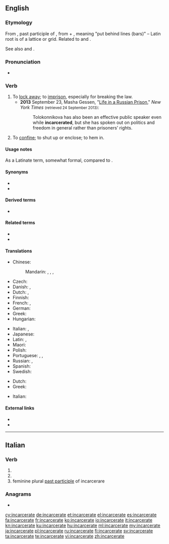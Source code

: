 ==English==

===Etymology===
From {{etyl|ML.|en}} {{m|la|incarceratus}}, past participle of {{m|la|incarcerare||to imprison}}, from {{etyl|la|en}} {{m|la|in||in}} + {{m|la|carcer||a prison}}, meaning "put behind lines (bars)" – Latin root is of a lattice or grid. Related to {{m|en|cancel||cross out with lines}} and {{m|en|chancel||area behind a lattice}}.

See also {{m|en|carcerate}} and {{m|en|cancer}}.

===Pronunciation===
* {{a|UK}} {{IPA|/ɪnˈkɑː.sə.ɹeɪt/|lang=en}}

===Verb===
{{en-verb|incarcerat}}

# To [[lock away]]; to [[imprison]], especially for breaking the law.
#* '''2013''' September 23, Masha Gessen, "[http://latitude.blogs.nytimes.com/2013/09/23/life-in-a-russian-prison/ Life in a Russian Prison]," ''New York Times'' <small>(retrieved 24 September 2013)</small>:
#*: Tolokonnikova has also been an effective public speaker even while '''incarcerated''', but she has spoken out on politics and freedom in general rather than prisoners’ rights.
# To [[confine]]; to shut up or enclose; to hem in.

====Usage notes====
As a Latinate term, somewhat formal, compared to {{m|en|imprison}}.

====Synonyms====
* {{l|en|imprison}}
* {{l|en|jail}}

====Derived terms====
* {{l|en|incarceration}}

====Related terms====
* {{l|en|carceral}}
* {{l|en|carcerate}}

====Translations====
{{trans-top|to lock away in prison}}
* Chinese:
*: Mandarin: {{t+|cmn|監禁|sc=Hani}}, {{t+|cmn|监禁|tr=jiānjìn|sc=Hani}}, {{t+|cmn|禁閉|sc=Hani}}, {{t+|cmn|禁闭|tr=jìnbì|sc=Hani}}
* Czech: {{t+|cs|věznit}}
* Danish: {{t|da|indespære}}, {{t|da|fængsle}}
* Dutch: {{t+|nl|opsluiten}}, {{t+|nl|gevangenzetten}}
* Finnish: {{t+|fi|vangita}}
* French: {{t+|fr|incarcérer}}, {{t|fr|imprisonner}}
* German: {{t+|de|einsperren}}
* Greek: {{t+|el|φυλακίζω}}
* Hungarian: {{t+|hu|bebörtönöz}}
{{trans-mid}}
* Italian: {{t+|it|incarcerare}}, {{t+|it|imprigionare}}
* Japanese: {{t+|ja|投獄|tr=とうごくする, tōgoku suru|alt=投獄する|sc=Jpan}}
* Latin: {{t-check|la|incarcerare}}, {{t-check|la|[[in]] [[carcerem]] [[conjicere]]}} <!-- was "in carcerem conjicere" - assumed sum-of-parts; if an idiom, remove the wikilinks to the individual words. see [[User:Kephir/gadgets/xte#Translation_fixing]] -->
* Maori: {{t|mi|mauhere}}
* Polish: {{t+|pl|uwięzić}}
* Portuguese: {{t+|pt|prender}}, {{t|pt|encarcerar}}, {{t+|pt|aprisionar}}
* Russian: {{t|ru|заключа́ть в тюрьму́|impf}}, {{t|ru|заключи́ть в тюрьму́|pf}}
* Spanish: {{t+|es|encarcelar}}
* Swedish: {{t|sv|inspärra}}
{{trans-bottom}}

{{trans-top|to confine}}
* Dutch: {{t+|nl|intomen}}
* Greek: {{t+|el|φυλακίζω}}
{{trans-mid}}
* Italian: {{t+|it|imprigionare}}
{{trans-bottom}}

====External links====
* {{R:Webster 1913}}
* {{R:Century 1911}}

----

==Italian==

===Verb===
{{head|it|verb form}}

# {{inflection of|incarcerare||2|p|pres|lang=it}}
# {{inflection of|incarcerare||2|p|impr|lang=it}}
# feminine plural [[past participle]] of incarcerare

===Anagrams===
* {{l|it|accentrerai}}

[[cy:incarcerate]]
[[de:incarcerate]]
[[et:incarcerate]]
[[el:incarcerate]]
[[es:incarcerate]]
[[fa:incarcerate]]
[[fr:incarcerate]]
[[ko:incarcerate]]
[[io:incarcerate]]
[[it:incarcerate]]
[[kn:incarcerate]]
[[ku:incarcerate]]
[[hu:incarcerate]]
[[ml:incarcerate]]
[[my:incarcerate]]
[[ja:incarcerate]]
[[pl:incarcerate]]
[[ru:incarcerate]]
[[fi:incarcerate]]
[[sv:incarcerate]]
[[ta:incarcerate]]
[[te:incarcerate]]
[[vi:incarcerate]]
[[zh:incarcerate]]